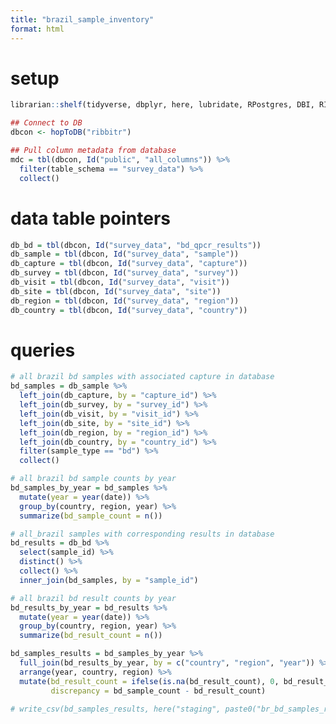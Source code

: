 ```yaml
---
title: "brazil_sample_inventory"
format: html
---
```


# setup
```r
librarian::shelf(tidyverse, dbplyr, here, lubridate, RPostgres, DBI, RIBBiTR-BII/ribbitrrr)

## Connect to DB
dbcon <- hopToDB("ribbitr")

## Pull column metadata from database
mdc = tbl(dbcon, Id("public", "all_columns")) %>%
  filter(table_schema == "survey_data") %>%
  collect()

```

# data table pointers
```r
db_bd = tbl(dbcon, Id("survey_data", "bd_qpcr_results"))
db_sample = tbl(dbcon, Id("survey_data", "sample"))
db_capture = tbl(dbcon, Id("survey_data", "capture"))
db_survey = tbl(dbcon, Id("survey_data", "survey"))
db_visit = tbl(dbcon, Id("survey_data", "visit"))
db_site = tbl(dbcon, Id("survey_data", "site"))
db_region = tbl(dbcon, Id("survey_data", "region"))
db_country = tbl(dbcon, Id("survey_data", "country"))

```

# queries
```r
# all brazil bd samples with associated capture in database
bd_samples = db_sample %>%
  left_join(db_capture, by = "capture_id") %>%
  left_join(db_survey, by = "survey_id") %>%
  left_join(db_visit, by = "visit_id") %>%
  left_join(db_site, by = "site_id") %>%
  left_join(db_region, by = "region_id") %>%
  left_join(db_country, by = "country_id") %>%
  filter(sample_type == "bd") %>%
  collect()

# all brazil bd sample counts by year
bd_samples_by_year = bd_samples %>%
  mutate(year = year(date)) %>%
  group_by(country, region, year) %>%
  summarize(bd_sample_count = n())

# all_brazil samples with corresponding results in database
bd_results = db_bd %>%
  select(sample_id) %>%
  distinct() %>%
  collect() %>%
  inner_join(bd_samples, by = "sample_id")

# all brazil bd result counts by year
bd_results_by_year = bd_results %>%
  mutate(year = year(date)) %>%
  group_by(country, region, year) %>%
  summarize(bd_result_count = n())

bd_samples_results = bd_samples_by_year %>%
  full_join(bd_results_by_year, by = c("country", "region", "year")) %>%
  arrange(year, country, region) %>%
  mutate(bd_result_count = ifelse(is.na(bd_result_count), 0, bd_result_count),
         discrepancy = bd_sample_count - bd_result_count)

# write_csv(bd_samples_results, here("staging", paste0("br_bd_samples_results_count_", today(), ".csv")))
```